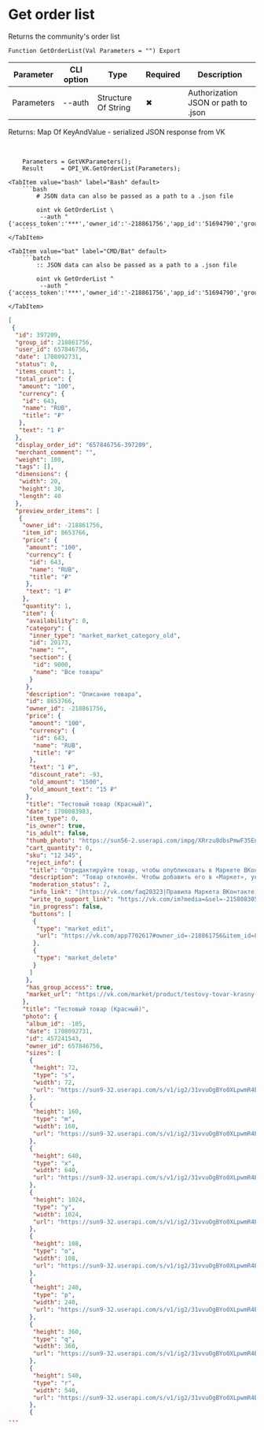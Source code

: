﻿---
sidebar_position: 1
description: Get order list and other functions to work with VK in the Open Integration Package, a free open-source integration library for 1C:Enterprise 8, OneScript and CLI
keywords: [1C, 1С, 1С:Enterprise, 1С:Enterprise 8.3, API, Integration, Services, Exchange, OneScript, CLI, VK]
---


# Get order list
 Returns the community's order list



`Function GetOrderList(Val Parameters = "") Export`

  | Parameter | CLI option | Type | Required | Description |
  |-|-|-|-|-|
  | Parameters | --auth | Structure Of String | &#x2716; | Authorization JSON or path to .json |

  
  Returns:  Map Of KeyAndValue - serialized JSON response from VK

<br/>




```bsl title="1C:Enterprise/OneScript code example"
    Parameters = GetVKParameters();
    Result     = OPI_VK.GetOrderList(Parameters);
```
 

 <Tabs>
  
    <TabItem value="bash" label="Bash" default>
        ```bash
            # JSON data can also be passed as a path to a .json file
            
            oint vk GetOrderList \
             --auth "{'access_token':'***','owner_id':'-218861756','app_id':'51694790','group_id':'218861756'}"
        ```
    </TabItem>
  
    <TabItem value="bat" label="CMD/Bat" default>
        ```batch
            :: JSON data can also be passed as a path to a .json file
            
            oint vk GetOrderList ^
             --auth "{'access_token':'***','owner_id':'-218861756','app_id':'51694790','group_id':'218861756'}"
        ```
    </TabItem>
</Tabs>


```json title="Result"
[
 {
  "id": 397209,
  "group_id": 218861756,
  "user_id": 657846756,
  "date": 1708092731,
  "status": 0,
  "items_count": 1,
  "total_price": {
   "amount": "100",
   "currency": {
    "id": 643,
    "name": "RUB",
    "title": "₽"
   },
   "text": "1 ₽"
  },
  "display_order_id": "657846756-397209",
  "merchant_comment": "",
  "weight": 100,
  "tags": [],
  "dimensions": {
   "width": 20,
   "height": 30,
   "length": 40
  },
  "preview_order_items": [
   {
    "owner_id": -218861756,
    "item_id": 8653766,
    "price": {
     "amount": "100",
     "currency": {
      "id": 643,
      "name": "RUB",
      "title": "₽"
     },
     "text": "1 ₽"
    },
    "quantity": 1,
    "item": {
     "availability": 0,
     "category": {
      "inner_type": "market_market_category_old",
      "id": 20173,
      "name": "",
      "section": {
       "id": 9000,
       "name": "Все товары"
      }
     },
     "description": "Описание товара",
     "id": 8653766,
     "owner_id": -218861756,
     "price": {
      "amount": "100",
      "currency": {
       "id": 643,
       "name": "RUB",
       "title": "₽"
      },
      "text": "1 ₽",
      "discount_rate": -93,
      "old_amount": "1500",
      "old_amount_text": "15 ₽"
     },
     "title": "Тестовый товар (Красный)",
     "date": 1708083983,
     "item_type": 0,
     "is_owner": true,
     "is_adult": false,
     "thumb_photo": "https://sun56-2.userapi.com/impg/XRrzu8dbsPmwF35EnWBibiQ-Sgo7O5rgWY4fUg/wosvBQJa9bQ.jpg?crop=0,0,1,1&size=0x400&quality=95&sign=6068bf9db412cd491d405a90737e5208&c_uniq_tag=k-olNZ8Ykr5YbvQQiBDDJlj5UeQvopai5F2oAP29As8",
     "cart_quantity": 0,
     "sku": "12 345",
     "reject_info": {
      "title": "Отредактируйте товар, чтобы опубликовать в Маркете ВКонтакте",
      "description": "Товар отклонён. Чтобы добавить его в «Маркет», укажите реальную цену товара или стоимость оказания услуги.",
      "moderation_status": 2,
      "info_link": "[https://vk.com/faq20323|Правила Маркета ВКонтакте]",
      "write_to_support_link": "https://vk.com/im?media=&sel=-215808305&ref=ProductId%3D-218861756_8653766",
      "in_progress": false,
      "buttons": [
       {
        "type": "market_edit",
        "url": "https://vk.com/app7702617#owner_id=-218861756&item_id=8653766&type=market"
       },
       {
        "type": "market_delete"
       }
      ]
     },
     "has_group_access": true,
     "market_url": "https://vk.com/market/product/testovy-tovar-krasny-218861756-8653766"
    },
    "title": "Тестовый товар (Красный)",
    "photo": {
     "album_id": -105,
     "date": 1708092731,
     "id": 457241543,
     "owner_id": 657846756,
     "sizes": [
      {
       "height": 72,
       "type": "s",
       "width": 72,
       "url": "https://sun9-32.userapi.com/s/v1/ig2/31vvuOgBYo0XLpwmR4BsP1ilGbMDyMakBQIYLHejeBhcKeBHxTjKG25nKWgMCYPO-BgpcfrHGhrqpB1Qk7wWCZA-.jpg?quality=95&as=32x32,48x48,72x72,108x108,160x160,240x240,360x360,480x480,540x540,640x640,720x720,1024x1024&from=bu&cs=72x0"
      },
      {
       "height": 160,
       "type": "m",
       "width": 160,
       "url": "https://sun9-32.userapi.com/s/v1/ig2/31vvuOgBYo0XLpwmR4BsP1ilGbMDyMakBQIYLHejeBhcKeBHxTjKG25nKWgMCYPO-BgpcfrHGhrqpB1Qk7wWCZA-.jpg?quality=95&as=32x32,48x48,72x72,108x108,160x160,240x240,360x360,480x480,540x540,640x640,720x720,1024x1024&from=bu&cs=160x0"
      },
      {
       "height": 640,
       "type": "x",
       "width": 640,
       "url": "https://sun9-32.userapi.com/s/v1/ig2/31vvuOgBYo0XLpwmR4BsP1ilGbMDyMakBQIYLHejeBhcKeBHxTjKG25nKWgMCYPO-BgpcfrHGhrqpB1Qk7wWCZA-.jpg?quality=95&as=32x32,48x48,72x72,108x108,160x160,240x240,360x360,480x480,540x540,640x640,720x720,1024x1024&from=bu&cs=640x0"
      },
      {
       "height": 1024,
       "type": "y",
       "width": 1024,
       "url": "https://sun9-32.userapi.com/s/v1/ig2/31vvuOgBYo0XLpwmR4BsP1ilGbMDyMakBQIYLHejeBhcKeBHxTjKG25nKWgMCYPO-BgpcfrHGhrqpB1Qk7wWCZA-.jpg?quality=95&as=32x32,48x48,72x72,108x108,160x160,240x240,360x360,480x480,540x540,640x640,720x720,1024x1024&from=bu&cs=1024x0"
      },
      {
       "height": 108,
       "type": "o",
       "width": 108,
       "url": "https://sun9-32.userapi.com/s/v1/ig2/31vvuOgBYo0XLpwmR4BsP1ilGbMDyMakBQIYLHejeBhcKeBHxTjKG25nKWgMCYPO-BgpcfrHGhrqpB1Qk7wWCZA-.jpg?quality=95&as=32x32,48x48,72x72,108x108,160x160,240x240,360x360,480x480,540x540,640x640,720x720,1024x1024&from=bu&cs=108x0"
      },
      {
       "height": 240,
       "type": "p",
       "width": 240,
       "url": "https://sun9-32.userapi.com/s/v1/ig2/31vvuOgBYo0XLpwmR4BsP1ilGbMDyMakBQIYLHejeBhcKeBHxTjKG25nKWgMCYPO-BgpcfrHGhrqpB1Qk7wWCZA-.jpg?quality=95&as=32x32,48x48,72x72,108x108,160x160,240x240,360x360,480x480,540x540,640x640,720x720,1024x1024&from=bu&cs=240x0"
      },
      {
       "height": 360,
       "type": "q",
       "width": 360,
       "url": "https://sun9-32.userapi.com/s/v1/ig2/31vvuOgBYo0XLpwmR4BsP1ilGbMDyMakBQIYLHejeBhcKeBHxTjKG25nKWgMCYPO-BgpcfrHGhrqpB1Qk7wWCZA-.jpg?quality=95&as=32x32,48x48,72x72,108x108,160x160,240x240,360x360,480x480,540x540,640x640,720x720,1024x1024&from=bu&cs=360x0"
      },
      {
       "height": 540,
       "type": "r",
       "width": 540,
       "url": "https://sun9-32.userapi.com/s/v1/ig2/31vvuOgBYo0XLpwmR4BsP1ilGbMDyMakBQIYLHejeBhcKeBHxTjKG25nKWgMCYPO-BgpcfrHGhrqpB1Qk7wWCZA-.jpg?quality=95&as=32x32,48x48,72x72,108x108,160x160,240x240,360x360,480x480,540x540,640x640,720x720,1024x1024&from=bu&cs=540x0"
      },
      {
...
```
